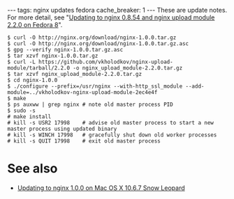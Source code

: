 ---
tags: nginx updates fedora
cache_breaker: 1
---
These are update notes. For more detail, see "[[Updating to nginx 0.8.54 and nginx upload module 2.2.0 on Fedora 8]]".

<pre lang="shell">$ curl -O http://nginx.org/download/nginx-1.0.0.tar.gz
$ curl -O http://nginx.org/download/nginx-1.0.0.tar.gz.asc
$ gpg --verify nginx-1.0.0.tar.gz.asc
$ tar xzvf nginx-1.0.0.tar.gz
$ curl -L https://github.com/vkholodkov/nginx-upload-module/tarball/2.2.0 -o nginx_upload_module-2.2.0.tar.gz
$ tar xzvf nginx_upload_module-2.2.0.tar.gz
$ cd nginx-1.0.0
$ ./configure --prefix=/usr/nginx --with-http_ssl_module --add-module=../vkholodkov-nginx-upload-module-2ec4e4f
$ make
$ ps auxww | grep nginx # note old master process PID
$ sudo -s
# make install
# kill -s USR2 17998    # advise old master process to start a new master process using updated binary
# kill -s WINCH 17998   # gracefully shut down old worker processes
# kill -s QUIT 17998    # exit old master process</pre>

= See also =

* [[Updating to nginx 1.0.0 on Mac OS X 10.6.7 Snow Leopard]]
